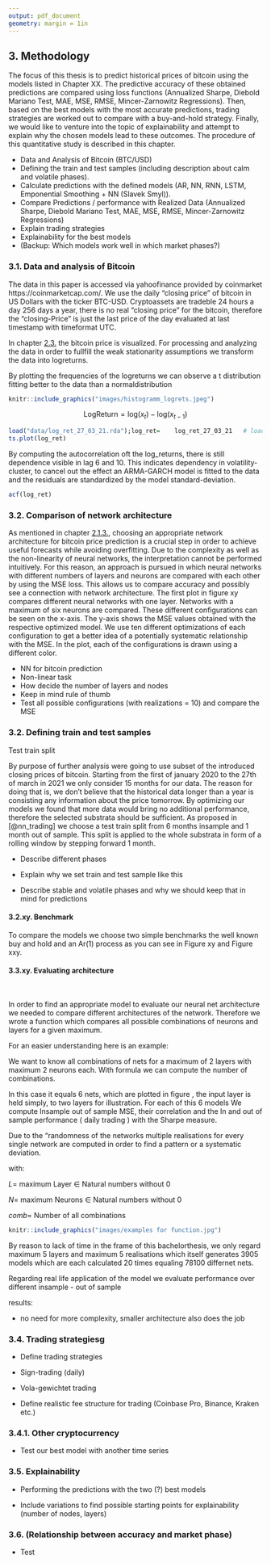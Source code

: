 ```yaml
---
output: pdf_document
geometry: margin = 1in
---
```


## 3. Methodology

The focus of this thesis is to predict historical prices of bitcoin using the models listed in Chapter XX. The predictive accuracy of these obtained predictions are compared using loss functions (Annualized Sharpe, Diebold Mariano Test, MAE, MSE, RMSE, Mincer-Zarnowitz Regressions). Then, based on the best models with the most accurate predictions, trading strategies are worked out to compare with a buy-and-hold strategy. Finally, we would like to venture into the topic of explainability and attempt to explain why the chosen models lead to these outcomes. The procedure of this quantitative study is described in this chapter.

-   Data and Analysis of Bitcoin (BTC/USD)
-   Defining the train and test samples (including description about calm and volatile phases).
-   Calculate predictions with the defined models (AR, NN, RNN, LSTM, Emponential Smoothing + NN (Slavek Smyl)).
-   Compare Predictions / performance with Realized Data (Annualized Sharpe, Diebold Mariano Test, MAE, MSE, RMSE, Mincer-Zarnowitz Regressions)
-   Explain trading strategies
-   Explainability for the best models
-   (Backup: Which models work well in which market phases?)

### 3.1. Data and analysis of Bitcoin 

The data in this paper is accessed  via yahoofinance provided by coinmarket https://coinmarketcap.com/. We use the daily "closing price" of bitcoin in US Dollars with the ticker BTC-USD. Cryptoassets are tradeble 24 hours a day  256 days a year, there is no real "closing price" for the bitcoin, therefore the "closing-Price" is just the last price of the day evaluated at last timestamp with timeformat UTC.


In chapter [2.3.](#bitcoin) the bitcoin price is visualized. For processing and analyzing the data in order to fullfill the weak stationarity assumptions we transform the data into logreturns.

By plotting the frequencies of the logreturns we can observe a t distribution fitting better to the data than a normaldistribution

```r
knitr::include_graphics("images/histogramm_logrets.jpeg")
```

$$\mathrm{LogReturn} = \mathrm{log}(x_{t})-\mathrm{log}(x_{t-1})$$
```r
load("data/log_ret_27_03_21.rda");log_ret=    log_ret_27_03_21   # loading logreturns
ts.plot(log_ret)
```

By computing the autocorrelation oft the log_returns, there is still dependence visible in lag 6 and 10. This indicates dependency in volatility-cluster, to cancel out the effect an ARMA-GARCH model is fitted to the data and the residuals are standardized by the model standard-deviation.





```r
acf(log_ret)
```

### 3.2. Comparison of network architecture

As mentioned in chapter [2.1.3.](#MLP), choosing an appropriate network architecture for bitcoin price prediction is a crucial step in order to achieve useful forecasts while avoiding overfitting. Due to the complexity as well as the non-linearity of neural networks, the interpretation cannot be performed intuitively. For this reason, an approach is pursued in which neural networks with different numbers of layers and neurons are compared with each other by using the MSE loss. This allows us to compare accuracy and possibly see a connection with network architecture. The first plot in figure xy compares different neural networks with one layer. Networks with a maximum of six neurons are compared. These different configurations can be seen on the x-axis. The y-axis shows the MSE values obtained with the respective optimized model. We use ten different optimizations of each configuration to get a better idea of a potentially systematic relationship with the MSE. In the plot, each of the configurations is drawn using a different color. 

- NN for bitcoin prediction
- Non-linear task
- How decide the number of layers and nodes
- Keep in mind rule of thumb 
- Test all possible configurations (with realizations = 10) and compare the MSE 


### 3.2. Defining train and test samples

Test train split

By purpose of further analysis were going to use subset of the introduced closing prices of bitcoin.
Starting from the first of   january 2020 to the 27th of march in 2021 we only consider 15 months for our data. The reason for doing that is, we don’t believe that the historical data longer than a year is consisting any information about the price tomorrow. By optimizing our models we found that more data would bring no additional performance, therefore the selected substrata should be sufficient.
As proposed in [@nn_trading] we choose a test train split from 6 months insample and 1 month out of sample. This split is applied to the whole substrata in form of a rolling window by stepping forward 1 month.  









-   Describe different phases

-   Explain why we set train and test sample like this

-   Describe stable and volatile phases and why we should keep that in mind for predictions

#### 3.2.xy. Benchmark

To compare the models we choose two simple benchmarks the well known buy and hold and an Ar(1) process as you can see in Figure xy and Figure xxy.

\newpage
#### 3.3.xy.  Evaluating architecture

&nbsp;

In order to find an appropriate model to evaluate our neural net architecture we needed to compare different architectures of the network. Therefore we wrote a function which compares all possible combinations of neurons and layers for a given maximum. 

For an easier understanding here is an example:

We want to know all combinations of nets for a maximum of 2 layers with maximum 2 neurons each. With formula \ref{eq:complexity} we can compute the number of combinations.

In this case it equals 6 nets, which are plotted in figure \ref{figure:examples_for_function}, the input layer is held simply, to two layers for illustration. For each of this 6 models We compute Insample out of sample MSE, their correlation and the In and out of sample performance ( daily trading ) with the Sharpe measure.

Due to the "randomness of the networks  multiple realisations for every single network are computed in order to find a pattern or a systematic deviation.

```{=tex}
\begin{align} \label{eq:complexity}
comb=\sum_{i=1}^{L}N^{i}
\end{align}
```
with:


$L =$ maximum Layer $\in$ Natural numbers without 0 

$N =$ maximum Neurons  $\in$ Natural numbers without 0 

$comb =$ Number of all combinations

```r
knitr::include_graphics("images/examples for function.jpg")
```




By reason to lack of time in the frame of this bachelorthesis, we only regard maximum 5 layers and maximum 5 realisations which itself generates 3905 models which are each calculated 20 times equaling 78100 differnet nets.

Regarding real life application of the model we evaluate performance over different insample - out of sample 








results:

- no need for more complexity, smaller architecture also does the job

### 3.4. Trading strategiesg

-   Define trading strategies

- Sign-trading (daily)
- Vola-gewichtet trading 

-   Define realistic fee structure for trading (Coinbase Pro, Binance, Kraken etc.)

### 3.4.1. Other cryptocurrency

- Test our best model with another time series

### 3.5. Explainability

- Performing the predictions with the two (?) best models

-   Include variations to find possible starting points for explainability (number of nodes, layers)

### 3.6. (Relationship between accuracy and market phase)

-   Test

